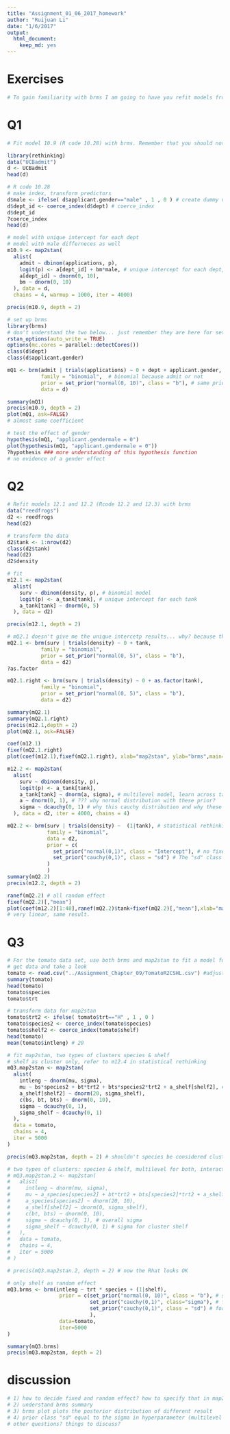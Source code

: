 ```yaml
---
title: "Assignment_01_06_2017_homework"
author: "Ruijuan Li"
date: "1/6/2017"
output: 
  html_document: 
    keep_md: yes
---
```


# Exercises
```r
# To gain familiarity with brms I am going to have you refit models from Statistical Rethinking with brms. In all cases compare the brms and map2stan parameter estimates; they should be effectively the same if you have specified them correctly.
```

# Q1
```r
# Fit model 10.9 (R code 10.28) with brms. Remember that you should not need to transform the predictors, create dummy variables, nor coerce indexes to use brms. Compare to the map2stan fit. Test whether the coefficient for gender is different from 0 in the brms model.

library(rethinking)
data("UCBadmit")
d <- UCBadmit
head(d)

# R code 10.28 
# make index, transform predictors 
d$male <- ifelse( d$applicant.gender=="male" , 1 , 0 ) # create dummy variables 
d$dept_id <- coerce_index(d$dept) # coerce_index 
d$dept_id
?coerce_index
head(d)

# model with unique intercept for each dept
# model with male differneces as well 
m10.9 <- map2stan(
  alist(
    admit ~ dbinom(applications, p), 
    logit(p) <- a[dept_id] + bm*male, # unique intercept for each dept, with gender difference as well 
    a[dept_id] ~ dnorm(0, 10), 
    bm ~ dnorm(0, 10)
  ), data = d,
  chains = 4, warmup = 1000, iter = 4000)

precis(m10.9, depth = 2)

# set up brms 
library(brms)
# don't understand the two below... just remember they are here for setup 
rstan_options(auto_write = TRUE) 
options(mc.cores = parallel::detectCores())
class(d$dept)
class(d$applicant.gender)

mQ1 <- brm(admit | trials(applications) ~ 0 + dept + applicant.gender, # unique intercept, don't need to transform, use orignial predictors in the data, applications is the trial number 
           family = "binomial",  # binomial because admit or not 
           prior = set_prior("normal(0, 10)", class = "b"), # same prior in the beta coeffecient class 
           data = d) 

summary(mQ1)
precis(m10.9, depth = 2)
plot(mQ1, ask=FALSE) 
# almost same coefficient 

# test the effect of gender 
hypothesis(mQ1, "applicant.gendermale = 0")
plot(hypothesis(mQ1, "applicant.gendermale = 0"))
?hypothesis ### more understanding of this hypothesis function 
# no evidence of a gender effect 
```

# Q2
```r
# Refit models 12.1 and 12.2 (Rcode 12.2 and 12.3) with brms
data("reedfrogs")
d2 <- reedfrogs
head(d2)

# transform the data 
d2$tank <- 1:nrow(d2)
class(d2$tank)
head(d2)
d2$density

# fit 
m12.1 <- map2stan(
  alist(
    surv ~ dbinom(density, p), # binomial model  
    logit(p) <- a_tank[tank], # unique intercept for each tank 
    a_tank[tank] ~ dnorm(0, 5)  
  ), data = d2)

precis(m12.1, depth = 2)  

# mQ2.1 doesn't give me the unique intercetp results... why? because the "tank" variable is not a factor... 
mQ2.1 <- brm(surv | trials(density) ~ 0 + tank,
           family = "binomial", 
           prior = set_prior("normal(0, 5)", class = "b"),
           data = d2) 
?as.factor

mQ2.1.right <- brm(surv | trials(density) ~ 0 + as.factor(tank),
           family = "binomial", 
           prior = set_prior("normal(0, 5)", class = "b"),
           data = d2) 

summary(mQ2.1)
summary(mQ2.1.right)
precis(m12.1,depth = 2)
plot(mQ2.1, ask=FALSE) 

coef(m12.1)
fixef(mQ2.1.right)
plot(coef(m12.1),fixef(mQ2.1.right), xlab="map2stan", ylab="brms",main= "compare coefficients") 

m12.2 <- map2stan(
  alist(
    surv ~ dbinom(density, p),
    logit(p) <- a_tank[tank],
    a_tank[tank] ~ dnorm(a, sigma), # multilevel model, learn across tanks 
    a ~ dnorm(0, 1), # ??? why normal distribution with these prior? 
    sigma ~ dcauchy(0, 1) # why this cauchy distribution and why these prior? 
  ), data = d2, iter = 4000, chains = 4)

mQ2.2 <- brm(surv | trials(density) ~  (1|tank), # statistical rethinking Page 357: the type of parameters that appear in multilevel models are most commonly known as random effect. 
             family = "binomial", 
             data = d2, 
             prior = c(
               set_prior("normal(0,1)", class = "Intercept"), # no fixed effect...fixed is only intercept  
               set_prior("cauchy(0,1)", class = "sd") # The "sd" class is for the standard deviation of random effects terms.  
             )
             ) 
summary(mQ2.2)
precis(m12.2, depth = 2)

ranef(mQ2.2) # all random effect 
fixef(mQ2.2)[,"mean"]
plot(coef(m12.2)[1:48],ranef(mQ2.2)$tank+fixef(mQ2.2)[,"mean"],xlab="map2stan",ylab="brms")
# very linear, same result. 
```

# Q3
```r
# For the tomato data set, use both brms and map2stan to fit a model for intleng as a function of species, trt and their interaction, and include shelf as a random effect.
# get data and take a look 
tomato <- read.csv("../Assignment_Chapter_09/TomatoR2CSHL.csv") #adjust path as necesary
summary(tomato)
head(tomato)
tomato$species
tomato$trt

# transform data for map2stan 
tomato$trt2 <- ifelse( tomato$trt=="H" , 1 , 0 )
tomato$species2 <- coerce_index(tomato$species)
tomato$shelf2 <- coerce_index(tomato$shelf)
head(tomato)
mean(tomato$intleng) # 20 

# fit map2stan, two types of clusters species & shelf 
# shelf as cluster only, refer to m12.4 in statistical rethinking 
mQ3.map2stan <- map2stan(
  alist(
    intleng ~ dnorm(mu, sigma), 
    mu ~ bs*species2 + bt*trt2 + bts*species2*trt2 + a_shelf[shelf2], # why not add seperarte coefficient for trt and species??? bs(species2) + bt(trt2) + bts(speceis*trt)
    a_shelf[shelf2] ~ dnorm(20, sigma_shelf),
    c(bs, bt, bts) ~ dnorm(0, 10),
    sigma ~ dcauchy(0, 1),
    sigma_shelf ~ dcauchy(0, 1)
  ), 
  data = tomato, 
  chains = 4, 
  iter = 5000
)

precis(mQ3.map2stan, depth = 2) # shouldn't species be considered cluster as well? but the Rhat value is not equal to 1. why??? 

# two types of clusters: species & shelf, multilevel for both, interaction effect on each species differs 
# mQ3.map2stan.2 <- map2stan(
#   alist(
#     intleng ~ dnorm(mu, sigma), 
#     mu ~ a_species[species2] + bt*trt2 + bts[species2]*trt2 + a_shelf[shelf2], # why not add seperarte coefficient for trt and species??? bs(species2) + bt(trt2) + bts(speceis*trt)
#     a_species[species2] ~ dnorm(20, 10),
#     a_shelf[shelf2] ~ dnorm(0, sigma_shelf),
#     c(bt, bts) ~ dnorm(0, 10),
#     sigma ~ dcauchy(0, 1), # overall sigma
#     sigma_shelf ~ dcauchy(0, 1) # sigma for cluster shelf 
#   ), 
#   data = tomato, 
#   chains = 4, 
#   iter = 5000
# )

# precis(mQ3.map2stan.2, depth = 2) # now the Rhat looks OK 

# only shelf as random effect 
mQ3.brms <- brm(intleng ~ trt * species + (1|shelf), 
                 prior = c(set_prior("normal(0, 10)", class = "b"), # species, trt, and interactions
                           set_prior("cauchy(0,1)", class="sigma"), # for oeveral sigma
                           set_prior("cauchy(0,1)", class = "sd") # for both shelf & species 
                           ),
                 data=tomato, 
                 iter=5000
)

summary(mQ3.brms)
precis(mQ3.map2stan, depth = 2) 

```

# discussion 
```r
# 1) how to decide fixed and random effect? how to specify that in map2stan? cluster as random effect? 
# 2) understand brms summary 
# 3) brms plot plots the posterior distribution of different result 
# 4) prior class "sd" equal to the sigma in hyperparameter (multilevel model)
# other questions? things to discuss? 
```






